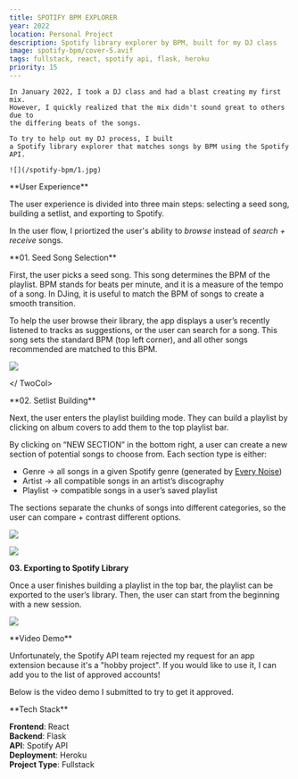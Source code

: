 ```yaml
---
title: SPOTIFY BPM EXPLORER
year: 2022
location: Personal Project
description: Spotify library explorer by BPM, built for my DJ class
image: spotify-bpm/cover-5.avif
tags: fullstack, react, spotify api, flask, heroku
priority: 15
---
```


<Hero>
  <div>
    <Callout
      link="https://github.com/trudypainter/spotify-bpm-explorer-2"
      text="Github Repository"
    />
  </div>

    In January 2022, I took a DJ class and had a blast creating my first mix.
    However, I quickly realized that the mix didn't sound great to others due to
    the differing beats of the songs.

    To try to help out my DJ process, I built
    a Spotify library explorer that matches songs by BPM using the Spotify API.

    ![](/spotify-bpm/1.jpg)

</Hero>

<Line />

<TwoCol>
**User Experience**

The user experience is divided into three main steps:
selecting a seed song, building a setlist, and exporting to Spotify.

In the user flow, I priortized the user's ability to _browse_
instead of _search + receive_ songs.

<Line />

<TwoCol>
**01. Seed Song Selection**

First, the user picks a seed song. This song determines the BPM of the playlist.
BPM stands for beats per minute, and it is a measure of the tempo of a song.
In DJing, it is useful to match the BPM of songs to create a smooth transition.

To help the user browse their library, the app displays a user’s recently
listened to tracks as suggestions, or the user can search for a song.
This song sets the standard BPM (top left corner), and all other songs
recommended
are matched to this BPM.

![](https://github.com/trudypainter/trudy-computer-react/blob/main/projects/bpm-explorer/2.png?raw=true)

</ TwoCol>

<Line />

<TwoCol>
**02. Setlist Building**

Next, the user enters the playlist building mode.
They can build a playlist by clicking on album covers to
add them to the top playlist bar.

By clicking on “NEW SECTION”
in the bottom right, a user can create a new section of potential
songs to choose from. Each section type is either:

- Genre → all songs in a given Spotify genre (generated by [Every Noise](https://everynoise.com/))
- Artist → all compatible songs in an artist’s discography
- Playlist → compatible songs in a user’s saved playlist

The sections separate the chunks of songs into different categories,
so the user can compare + contrast different options.

![](https://github.com/trudypainter/trudy-computer-react/blob/main/projects/bpm-explorer/5.png?raw=true)

![](https://github.com/trudypainter/trudy-computer-react/blob/main/projects/bpm-explorer/4.png?raw=true)

</TwoCol>

<Line />

<TwoCol>

**03. Exporting to Spotify Library**

Once a user finishes building a playlist in the top bar, the playlist can be exported to the user’s library. Then, the user can start from the beginning with a new session.

![](/spotify-bpm/spot.png)

</TwoCol>

</TwoCol>

<Line />

<TwoCol>
**Video Demo**

Unfortunately, the Spotify API team rejected my request for an app extension because it's a "hobby project". If you would like to use it, I can add you to the list of approved accounts!

Below is the video demo I submitted to try to get it approved.

<Vimeo vimeoId="669413796" />

</TwoCol>

<Line />

<TwoCol>
**Tech Stack**

**Frontend**: React  
**Backend**: Flask  
**API**: Spotify API  
**Deployment**: Heroku  
**Project Type**: Fullstack

</TwoCol>
